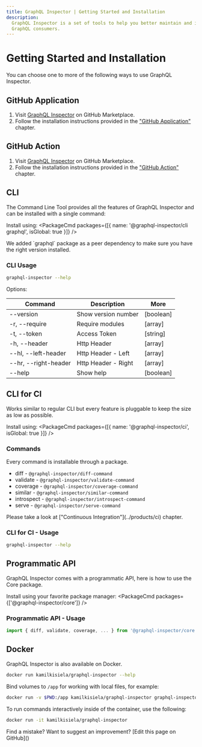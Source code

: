 ```yaml
---
title: GraphQL Inspector | Getting Started and Installation
description:
  GraphQL Inspector is a set of tools to help you better maintain and improve GraphQL API as well as
  GraphQL consumers.
---
```



# Getting Started and Installation

You can choose one to more of the following ways to use GraphQL Inspector.

## GitHub Application

1. Visit [GraphQL Inspector](https://github.com/marketplace/graphql-inspector) on GitHub Marketplace.
2. Follow the installation instructions provided in the ["GitHub Application"](../products/github) chapter.

## GitHub Action

1. Visit [GraphQL Inspector](https://github.com/marketplace/actions/graphql-inspector) on GitHub Marketplace.
2. Follow the installation instructions provided in the ["GitHub Action"](../products/action) chapter.

## CLI


The Command Line Tool provides all the features of GraphQL Inspector and can be installed with a single command:

Install using:
<PackageCmd packages={[{ name: '@graphql-inspector/cli graphql', isGlobal: true }]} />

<Callout type="info">
We added `graphql` package as a peer dependency to make sure you have the right version installed.
</Callout>

### CLI Usage

```sh
graphql-inspector --help
```

Options:

| Command                            | Description                             | More                                    |
| ---------------------------------- | --------------------------------------- | --------------------------------------- |
| --version                          | Show version number                     | [boolean]                               |
| -r, --require                      | Require modules                         | [array]                                 |
| -t, --token                        | Access Token                            | [string]                                |
| -h, --header                       | Http Header                             | [array]                                 |
| --hl, --left-header                | Http Header - Left                      | [array]                                 |
| --hr, --right-header               | Http Header - Right                     | [array]                                 |
| --help                             | Show help                               | [boolean]                               |


## CLI for CI

Works similar to regular CLI but every feature is pluggable to keep the size as low as possible.

Install using:
<PackageCmd packages={[{ name: '@graphql-inspector/ci', isGlobal: true }]} />

### Commands

Every command is installable through a package.

- diff - `@graphql-inspector/diff-command`
- validate - `@graphql-inspector/validate-command`
- coverage - `@graphql-inspector/coverage-command`
- similar - `@graphql-inspector/similar-command`
- introspect - `@graphql-inspector/introspect-command`
- serve - `@graphql-inspector/serve-command`

<Callout type="info">
Please take a look at ["Continuous Integration"](../products/ci) chapter.
</Callout>

### CLI for CI - Usage

```sh
graphql-inspector --help
```

## Programmatic API

GraphQL Inspector comes with a programmatic API, here is how to use the Core package.

Install using your favorite package manager:
<PackageCmd packages={['@graphql-inspector/core']} />

### Programmatic API - Usage

```ts
import { diff, validate, coverage, ... } from '@graphql-inspector/core'
```

## Docker

GraphQL Inspector is also available on Docker.

```sh
docker run kamilkisiela/graphql-inspector --help
```

Bind volumes to `/app` for working with local files, for example:

```sh
docker run -v $PWD:/app kamilkisiela/graphql-inspector graphql-inspector diff old.graphql new.graphql
```

To run commands interactively inside of the container, use the following:

```sh
docker run -it kamilkisiela/graphql-inspector
```

<Callout type="info">
Find a mistake? Want to suggest an improvement? [Edit this page on GitHub]()
</Callout>